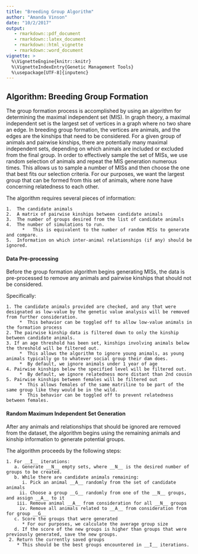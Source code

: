 ```yaml
---
title: "Breeding Group Algorithm"
author: "Amanda Vinson"
date: "10/2/2017"
output: 
   - rmarkdown::pdf_document
   - rmarkdown::latex_document
   - rmarkdown::html_vignette
   - rmarkdown::word_document
vignette: >
  %\VignetteEngine{knitr::knitr}
  %\VignetteIndexEntry{Genetic Management Tools}
  %\usepackage[UTF-8]{inputenc}
---
```

## Algorithm: Breeding Group Formation  
The group formation process is accomplished by using an algorithm for determining
the maximal independent set (MIS). In graph theory, a maximal independent set is the
largest set of vertices in a graph where no two share an edge. In breeding group
formation, the vertices are animals, and the edges are the kinships that need to
be considered. For a given group of animals and pairwise kinships, there are
potentially many maximal independent sets, depending on which animals are included
or excluded from the final group. In order to effectively sample the set of MISs,
we use random selection of animals and repeat the MIS generation numerous times.
This allows us to sample a number of MISs and then choose the one that best fits
our selection criteria. For our purposes, we want the largest group that can be
formed from this set of animals, where none have concerning relatedness to each
other.

The algorithm requires several pieces of information:    

    1.	The candidate animals    
    2.	A matrix of pairwise kinships between candidate animals  
    3.	The number of groups desired from the list of candidate animals  
    4.	The number of simulations to run.  
          *   This is equivalent to the number of random MISs to generate and compare.  
    5.	Information on which inter-animal relationships (if any) should be ignored.  

#### Data Pre-processing
Before the group formation algorithm begins generating MISs, the data is pre-processed
to remove any animals and pairwise kinships that should not be considered.

Specifically:  

    1. The candidate animals provided are checked, and any that were designated as low-value by the genetic value analysis will be removed from further consideration.  
         *	This behavior can be toggled off to allow low-value animals in the formation process  
    2. The pairwise kinship data is filtered down to only the kinship between candidate animals.  
    3. If an age threshold has been set, kinships involving animals below the threshold will be filtered out.  
         *	This allows the algorithm to ignore young animals, as young animals typically go to whatever social group their dam does.  
         *	By default, we ignore animals under 1 year of age  
    4. Pairwise kinships below the specified level will be filtered out.  
         *	By default, we ignore relatedness more distant than 2nd cousin  
    5. Pairwise kinships between females will be filtered out  
         *	This allows females of the same matriline to be part of the same group like they would be in the wild.  
         *	This behavior can be toggled off to prevent relatedness between females.  

#### Random Maximum Independent Set Generation
After any animals and relationships that should be ignored are removed from
the dataset, the algorithm begins using the remaining animals and kinship
information to generate potential groups.

The algorithm proceeds by the following steps:  

    1. For __I__ iterations:  
       a. Generate __N__ empty sets, where __N__ is the desired number of groups to be created.  
       b. While there are candidate animals remaining:  
          i. Pick an animal __A__ randomly from the set of candidate animals   
         ii. Choose a group __G__ randomly from one of the __N__ groups, and assign __A__ to it  
        iii. Remove animal __A__ from consideration for all __N__ groups  
         iv. Remove all animals related to __A__ from consideration from for group __G__  
       c. Score the groups that were generated  
          * For our purposes, we calculate the average group size  
       d. If the score of the new groups is higher than groups that were previously generated, save the new groups.  
     2. Return the currently saved groups  
        * This should be the best groups encountered in __I__ iterations.  
